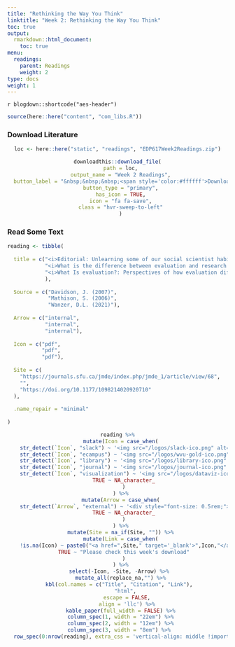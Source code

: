 ```yaml
---
title: "Rethinking the Way You Think"
linktitle: "Week 2: Rethinking the Way You Think"
toc: true
output:
  rmarkdown::html_document:
    toc: true
menu:
  readings:
    parent: Readings
    weight: 2
type: docs
weight: 1
---
```


`r blogdown::shortcode("aes-header")`

```r
source(here::here("content", "com_libs.R"))
```

### Download Literature

<center>
```r
loc <- here::here("static", "readings", "EDP617Week2Readings.zip")

downloadthis::download_file(
  path = loc,
  output_name = "Week 2 Readings",
  button_label = "&nbsp;&nbsp;&nbsp;<span style='color:#ffffff'>Download</span>",
  button_type = "primary",
  has_icon = TRUE,
  icon = "fa fa-save",
  class = "hvr-sweep-to-left"
  )
```
</center>

### Read Some Text

```r

reading <- tibble(
  
  title = c("<i>Editorial: Unlearning some of our social scientist habits</i>",
            "<i>What is the difference between evaluation and research - and why do we care?</i>",
            "<i>What Is evaluation?: Perspectives of how evaluation differs (or not) from research</i>"
            ),
  
  Source = c("Davidson, J. (2007)",
             "Mathison, S. (2006)",
             "Wanzer, D.L. (2021)"),
  
  Arrow = c("internal",
            "internal",
            "internal"),
  
  Icon = c("pdf", 
           "pdf",
           "pdf"),
  
  Site = c(
    "https://journals.sfu.ca/jmde/index.php/jmde_1/article/view/68",
    "",
    "https://doi.org/10.1177/1098214020920710"
  ),
  
  .name_repair = "minimal"
  
)

```

<center>
```r
reading %>%
  mutate(Icon = case_when(
    str_detect(`Icon`, "slack") ~ '<img src="/logos/slack-ico.png" alt="Slack icon" width="25px">',
    str_detect(`Icon`, "ecampus") ~ '<img src="/logos/wvu-gold-ico.png" alt="WVU icon" width="25px">',
    str_detect(`Icon`, "library") ~ '<img src="/logos/library-ico.png" alt="Library icon" width="25px">',
    str_detect(`Icon`, "journal") ~ '<img src="/logos/journal-ico.png" alt="Journal icon" width="25px">',
    str_detect(`Icon`, "visualization") ~ '<img src="/logos/dataviz-ico.png" alt="Data Visualization icon" width="26px">',
    TRUE ~ NA_character_
    )
  ) %>%
  mutate(Arrow = case_when(
    str_detect(`Arrow`, "external") ~ '<div style="font-size: 0.5rem;"><i class="fa fa-external-link fa-2x" aria-hidden="true" style="color:#559977"></i></div>',
    TRUE ~ NA_character_
    )
  ) %>%
  mutate(Site = na_if(Site, "")) %>%
  mutate(Link = case_when(
    !is.na(Icon) ~ paste0("<a href=",Site," target='_blank'>",Icon,"</a>"),
    TRUE ~ "Please check this week's download"
    )
  ) %>%
  select(-Icon, -Site, -Arrow) %>% 
  mutate_all(replace_na,"") %>%
  kbl(col.names = c("Title", "Citation", "Link"), 
      "html", 
      escape = FALSE,
      align = 'llc') %>%
  kable_paper(full_width = FALSE) %>%
  column_spec(1, width = "22em") %>%
  column_spec(2, width = "12em") %>%
  column_spec(3, width = "8em") %>% 
  row_spec(0:nrow(reading), extra_css = 'vertical-align: middle !important;', color = "#f7f7f7", background = "transparent")
```
</center>
